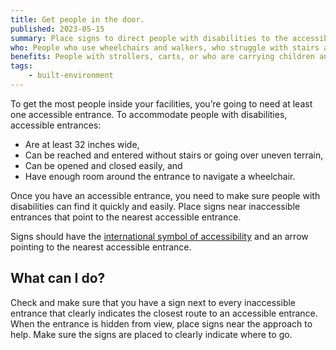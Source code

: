 ```yaml
---
title: Get people in the door.
published: 2023-05-15
summary: Place signs to direct people with disabilities to the accessible entrances.
who: People who use wheelchairs and walkers, who struggle with stairs and opening doors. 
benefits: People with strollers, carts, or who are carrying children and/or boxes.
tags:
    - built-environment
---
```




To get the most people inside your facilities, you’re going to need at least one accessible entrance. To accommodate people with disabilities, accessible entrances:
- Are at least 32 inches wide,
- Can be reached and entered without stairs or going over uneven terrain,
- Can be opened and closed easily, and
- Have enough room around the entrance to navigate a wheelchair.

Once you have an accessible entrance, you need to make sure people with disabilities can find it quickly and easily. Place signs near inaccessible entrances that point to the nearest accessible entrance.

<ImageFigure src={pollingImg} class="my-3 text-center" imageClass="w-100 bg-white" alt="A sign with the international symbol for access and an arrow points to the entrance. Text says Handicap Access. A similar sign is further down the path." caption="Signs at a polling place direct people to the accessible entrance."/>

Signs should have the [international symbol of accessibility](https://en.wikipedia.org/wiki/International_Symbol_of_Access) and an arrow pointing to the nearest accessible entrance. 

## What can I do?

Check and make sure that you have a sign next to every inaccessible entrance that clearly indicates the closest route to an accessible entrance. When the entrance is hidden from view, place signs near the approach to help. Make sure the signs are placed to clearly indicate where to go.

<ImageFigure src={confusionImg} class="my-3 text-center w-100" imageClass="mx-auto bg-white" alt="A sign with the universal symbol for access and an arrow points to a door with no handle at the top of stairs." caption="This sign tells people to go around the building. However, it can cause confusion because it is placed next to an inaccessible door."/>
